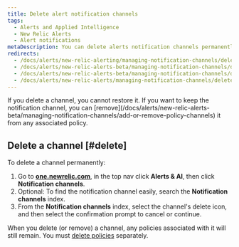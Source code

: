 ```yaml
---
title: Delete alert notification channels
tags:
  - Alerts and Applied Intelligence
  - New Relic Alerts
  - Alert notifications
metaDescription: You can delete alerts notification channels permanently or you can keep channels but remove them from associated policies.
redirects:
  - /docs/alerts/new-relic-alerting/managing-notification-channels/deleting-alert-channels
  - /docs/alerts/new-relic-alerts-beta/managing-notification-channels/deleting-alert-notification-channels
  - /docs/alerts/new-relic-alerts-beta/managing-notification-channels/delete-alert-notification-channels
  - /docs/alerts/new-relic-alerts/managing-notification-channels/delete-alert-notification-channels
---
```


<Callout variant="caution">
  If you delete a channel, you cannot restore it. If you want to keep the notification channel, you can [remove](/docs/alerts/new-relic-alerts-beta/managing-notification-channels/add-or-remove-policy-channels) it from any associated policy.
</Callout>

## Delete a channel [#delete]

To delete a channel permanently:

1. Go to **[one.newrelic.com](https://one.newrelic.com/ "Link opens in a new window.")**, in the top nav click **Alerts & AI**, then click **Notification channels**.
2. Optional: To find the notification channel easily, search the **Notification channels** index.
3. From the **Notification channels** index, select the channel's delete icon, and then select the confirmation prompt to cancel or continue.

When you delete (or remove) a channel, any policies associated with it will still remain. You must [delete policies](/docs/alerts/new-relic-alerts-beta/updating-alert-policies/disable-or-delete-alert-policies-conditions) separately.
